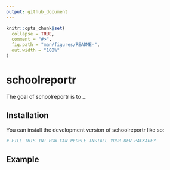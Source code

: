```yaml
---
output: github_document
---
```


<!-- README.md is generated from README.Rmd. Please edit that file -->

```r
knitr::opts_chunk$set(
  collapse = TRUE,
  comment = "#>",
  fig.path = "man/figures/README-",
  out.width = "100%"
)
```

# schoolreportr

<!-- badges: start -->
<!-- badges: end -->

The goal of schoolreportr is to ...

## Installation

You can install the development version of schoolreportr like so:

``` r
# FILL THIS IN! HOW CAN PEOPLE INSTALL YOUR DEV PACKAGE?
```

## Example
